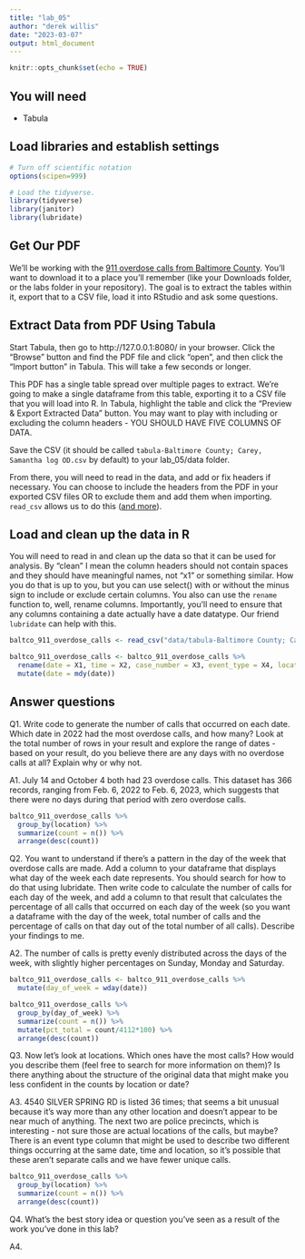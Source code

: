 ```yaml
---
title: "lab_05"
author: "derek willis"
date: "2023-03-07"
output: html_document
---
```


```r
knitr::opts_chunk$set(echo = TRUE)
```

## You will need

- Tabula

## Load libraries and establish settings

```r
# Turn off scientific notation
options(scipen=999)

# Load the tidyverse.
library(tidyverse)
library(janitor)
library(lubridate)
```

## Get Our PDF

We'll be working with the [911 overdose calls from Baltimore County](https://drive.google.com/file/d/1qkYuojGF_6WKFr5aNQxmewDzcKyOiJFr/view?usp=share_link). You'll want to download it to a place you'll remember (like your Downloads folder, or the labs folder in your repository). The goal is to extract the tables within it, export that to a CSV file, load it into RStudio and ask some questions.

## Extract Data from PDF Using Tabula

Start Tabula, then go to http://127.0.0.1:8080/ in your browser. Click the "Browse" button and find the PDF file and click "open", and then click the "Import button" in Tabula. This will take a few seconds or longer.

This PDF has a single table spread over multiple pages to extract. We're going to make a single dataframe from this table, exporting it to a CSV file that you will load into R. In Tabula, highlight the table and click the "Preview & Export Extracted Data" button. You may want to play with including or excluding the column headers - YOU SHOULD HAVE FIVE COLUMNS OF DATA.

Save the CSV (it should be called `tabula-Baltimore County; Carey, Samantha log OD.csv` by default) to your lab_05/data folder.

From there, you will need to read in the data, and add or fix headers if necessary. You can choose to include the headers from the PDF in your exported CSV files OR to exclude them and add them when importing. `read_csv` allows us to do this ([and more](https://readr.tidyverse.org/reference/read_delim.html)).

## Load and clean up the data in R

You will need to read in and clean up the data so that it can be used for analysis. By "clean" I mean the column headers should not contain spaces and they should have meaningful names, not "x1" or something similar. How you do that is up to you, but you can use select() with or without the minus sign to include or exclude certain columns. You also can use the `rename` function to, well, rename columns. Importantly, you'll need to ensure that any columns containing a date actually have a date datatype. Our friend `lubridate` can help with this.

```r
baltco_911_overdose_calls <- read_csv("data/tabula-Baltimore County; Carey, Samantha log OD.csv", col_names = FALSE)

baltco_911_overdose_calls <- baltco_911_overdose_calls %>% 
  rename(date = X1, time = X2, case_number = X3, event_type = X4, location = X5) %>% 
  mutate(date = mdy(date))
```

## Answer questions

Q1. Write code to generate the number of calls that occurred on each date. Which date in 2022 had the most overdose calls, and how many? Look at the total number of rows in your result and explore the range of dates - based on your result, do you believe there are any days with no overdose calls at all? Explain why or why not.

A1. July 14 and October 4 both had 23 overdose calls. This dataset has 366 records, ranging from Feb. 6, 2022 to Feb. 6, 2023, which suggests that there were no days during that period with zero overdose calls. 

```r
baltco_911_overdose_calls %>% 
  group_by(location) %>% 
  summarize(count = n()) %>% 
  arrange(desc(count))

```

Q2. You want to understand if there's a pattern in the day of the week that overdose calls are made. Add a column to your dataframe that displays what day of the week each date represents. You should search for how to do that using lubridate. Then write code to calculate the number of calls for each day of the week, and add a column to that result that calculates the percentage of all calls that occurred on each day of the week (so you want a dataframe with the day of the week, total number of calls and the percentage of calls on that day out of the total number of all calls). Describe your findings to me.

A2. The number of calls is pretty evenly distributed across the days of the week, with slightly higher percentages on Sunday, Monday and Saturday.

```r
baltco_911_overdose_calls <- baltco_911_overdose_calls %>% 
  mutate(day_of_week = wday(date))

baltco_911_overdose_calls %>% 
  group_by(day_of_week) %>% 
  summarize(count = n()) %>% 
  mutate(pct_total = count/4112*100) %>% 
  arrange(desc(count))
```

Q3. Now let's look at locations. Which ones have the most calls? How would you describe them (feel free to search for more information on them)? Is there anything about the structure of the original data that might make you less confident in the counts by location or date?

A3. 4540 SILVER SPRING RD is listed 36 times; that seems a bit unusual because it's way more than any other location and doesn't appear to be near much of anything. The next two are police precincts, which is interesting - not sure those are actual locations of the calls, but maybe? There is an event type column that might be used to describe two different things occurring at the same date, time and location, so it's possible that these aren't separate calls and we have fewer unique calls.

```r
baltco_911_overdose_calls %>% 
  group_by(location) %>% 
  summarize(count = n()) %>% 
  arrange(desc(count))
```

Q4. What's the best story idea or question you've seen as a result of the work you've done in this lab?

A4. 
